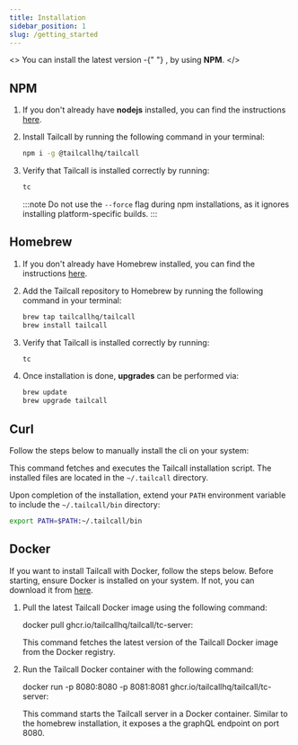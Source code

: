 ```yaml
---
title: Installation
sidebar_position: 1
slug: /getting_started
---
```



<>
  You can install the latest version -{" "}
  <b>
    <Version />
  </b>
  , by using
  <b> NPM</b>.
</>

## NPM

1. If you don't already have **nodejs** installed, you can find the instructions [here](https://nodejs.org/en/learn/getting-started/how-to-install-nodejs).
2. Install Tailcall by running the following command in your terminal:
   ```bash
   npm i -g @tailcallhq/tailcall
   ```
3. Verify that Tailcall is installed correctly by running:

   ```bash
   tc
   ```

   :::note
   Do not use the `--force` flag during npm installations, as it ignores installing platform-specific builds.
   :::

## Homebrew

1. If you don't already have Homebrew installed, you can find the instructions [here](https://brew.sh/).

2. Add the Tailcall repository to Homebrew by running the following command in your terminal:
   ```bash
   brew tap tailcallhq/tailcall
   brew install tailcall
   ```
3. Verify that Tailcall is installed correctly by running:

   ```bash
   tc
   ```

4. Once installation is done, **upgrades** can be performed via:

   ```bash
   brew update
   brew upgrade tailcall
   ```

## Curl

Follow the steps below to manually install the cli on your system:

<InstallCommand />

This command fetches and executes the Tailcall installation script. The installed files are located in the `~/.tailcall` directory.

Upon completion of the installation, extend your `PATH` environment variable to include the `~/.tailcall/bin` directory:

```bash
export PATH=$PATH:~/.tailcall/bin
```

## Docker

If you want to install Tailcall with Docker, follow the steps below. Before starting, ensure Docker is installed on your system. If not, you can download it from [here](https://www.docker.com/products/docker-desktop).

1. Pull the latest Tailcall Docker image using the following command:

   <CodeBlock language="bash">
     docker pull ghcr.io/tailcallhq/tailcall/tc-server:
     <Version />
   </CodeBlock>

   This command fetches the latest version of the Tailcall Docker image from the Docker registry.

2. Run the Tailcall Docker container with the following command:

   <CodeBlock language="bash">
     docker run -p 8080:8080 -p 8081:8081 ghcr.io/tailcallhq/tailcall/tc-server:
     <Version />
   </CodeBlock>

   This command starts the Tailcall server in a Docker container. Similar to the homebrew installation, it exposes a the graphQL endpoint on port 8080.

[tc]: /docs/intro/cli
[CLI]: /docs/intro/cli
